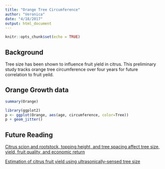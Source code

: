 ```yaml
---
title: "Orange Tree Circumference"
author: "Veronica"
date: "4/18/2017"
output: html_document
---
```


```r
knitr::opts_chunk$set(echo = TRUE)
```
## Background
Tree size has been shown to influence fruit yield in citrus. This preliminary study tracks orange tree circumference over four years for future correlation to fruit yeild.

## Orange Growth data
```r
summary(Orange)
```


```r
library(ggplot2)
p <- ggplot(Orange, aes(age, circumference, color=Tree))
p + geom_jitter() 
```

## Future Reading

[Citrus scion and rootstock, topping height, and tree spacing affect tree size, yield, fruit quality, and economic return](http://journal.ashspublications.org/content/120/5/861.full.pdf)

[Estimation of citrus fruit yield using ultrasonically-sensed tree size](http://128.227.177.113/pa/Publications/Zaman_Schumann_Hostler_2006.pdf)


